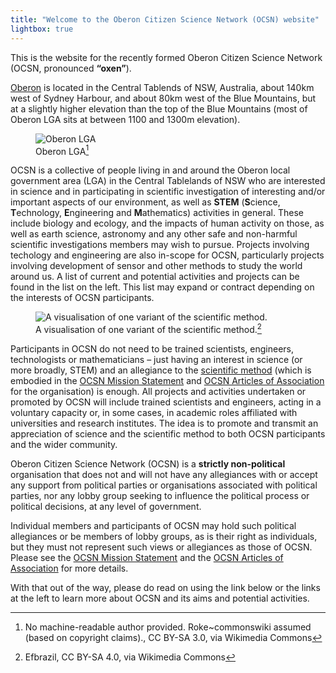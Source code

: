 ```yaml
---
title: "Welcome to the Oberon Citizen Science Network (OCSN) website"
lightbox: true
---
```


This is the website for the recently formed Oberon Citizen Science Network (OCSN, pronounced **"oxen"**).

::: {.aside}
[Oberon](https://en.wikipedia.org/wiki/Oberon_Council) is located in the Central Tablends of NSW, Australia, about 140km west of Sydney Harbour, and about 80km west of the Blue Mountains, but at a slightly higher elevation than the top of the Blue Mountains (most of Oberon LGA sits at between 1100 and 1300m elevation).

![Oberon LGA^[No machine-readable author provided. Roke~commonswiki assumed (based on copyright claims)., CC BY-SA 3.0, via Wikimedia Commons]](assets/Oberon_LGA_NSW.png){.lightbox}
:::

OCSN is a collective of people living in and around the Oberon local government area (LGA) in the Central Tablelands of NSW who are interested in science and in participating in scientific investigation of interesting and/or important aspects of our environment, as well as **STEM** (**S**cience, **T**echnology, **E**ngineering and **M**athematics) activities in general. These include biology and ecology, and the impacts of human activity on those, as well as earth science, astronomy and any other safe and non-harmful scientific investigations members may wish to pursue. Projects involving techology and engineering are also in-scope for OCSN, particularly projects involving development of sensor and other methods to study the world around us. A list of current and potential activities and projects can be found in the list on the left. This list may expand or contract depending on the interests of OCSN participants.

::: {.aside}
![A visualisation of one variant of the scientific method.^[Efbrazil, CC BY-SA 4.0, via Wikimedia Commons]](assets/The_Scientific_Method.png)
:::

Participants in OCSN do not need to be trained scientists, engineers, technologists or mathematicians -- just having an interest in science (or more broadly, STEM) and an allegiance to the [scientific method](https://en.wikipedia.org/wiki/Scientific_method) (which is embodied in the [OCSN Mission Statement](ocsn_mission_statement.html) and [OCSN Articles of Association](ocsn_articles_of_association.html) for the organisation) is enough. All projects and activities undertaken or promoted by OCSN will include trained scientists and engineers, acting in a voluntary capacity or, in some cases, in academic roles affiliated with universities and research institutes. The idea is to promote and transmit an appreciation of science and the scientific method to both OCSN participants and the wider community. 

::: {.callout-note title="Strictly Non-political" appearance="simple"}
Oberon Citizen Science Network (OCSN) is a **strictly non-political** organisation that does not and will not have any allegiances with or accept any support from political parties or organisations associated with political parties, nor any lobby group seeking to influence the political process or political decisions, at any level of government. 

Individual members and participants of OCSN may hold such political allegiances or be members of lobby groups, as is their right as individuals, but they must not represent such views or allegiances as those of OCSN. Please see the [OCSN Mission Statement](ocsn_mission_statement.html) and the [OCSN Articles of Association](ocsn_articles_of_association.html) for more details.
:::

With that out of the way, please do read on using the link below or the links at the left to learn more about OCSN and its aims and potential activities.
